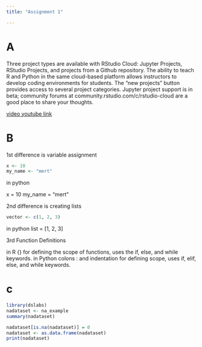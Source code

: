 ```yaml
---
title: "Assignment 1"

---
```

# A


Three project types are available with RStudio Cloud: Jupyter Projects, RStudio Projects, and projects from a Github repository. The ability to teach R and Python in the same cloud-based platform allows instructors to develop coding environments for students. The "new projects" button provides access to several project categories. Jupyter project support is in beta; community forums at community.rstudio.com/c/rstudio-cloud are a good place to share your thoughts.

[video youtube link](<https://www.youtube.com/watch?v=UDuuE6eDNrA&list=PL9HYL-VRX0oTOK4cpbCbRk15K2roEgzVW&index=88>)

# B
1st difference is variable assignment
```r
x <- 10
my_name <- "mert"
```
in python

x = 10
my_name = "mert"


2nd difference is creating lists
```r
vector <- c(1, 2, 3)
```
in python 
list = [1, 2, 3]

3rd Function Definitions 

in R  {} for defining the scope of functions, uses the if, else, and while keywords.
in Python colons : and indentation for defining scope, uses if, elif, else, and while keywords.

# c

```r

library(dslabs)
nadataset <- na_example
summary(nadataset)


```

```r
nadataset[is.na(nadataset)] = 0
nadataset <- as.data.frame(nadataset)
print(nadataset)
```
